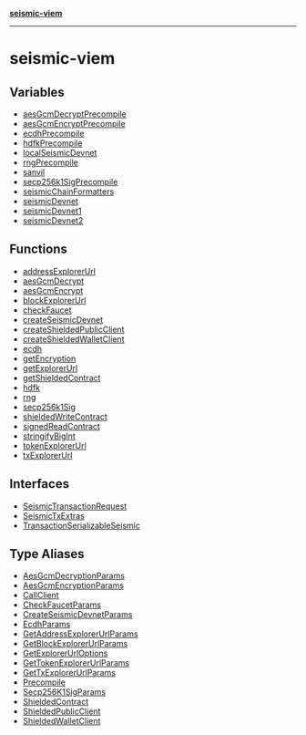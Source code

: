 [**seismic-viem**](/seismic-viem/README.mdx)

---

# seismic-viem

## Variables

- [aesGcmDecryptPrecompile](/seismic-viem/variables/aesGcmDecryptPrecompile.mdx)
- [aesGcmEncryptPrecompile](/seismic-viem/variables/aesGcmEncryptPrecompile.mdx)
- [ecdhPrecompile](/seismic-viem/variables/ecdhPrecompile.mdx)
- [hdfkPrecompile](/seismic-viem/variables/hdfkPrecompile.mdx)
- [localSeismicDevnet](/seismic-viem/variables/localSeismicDevnet.mdx)
- [rngPrecompile](/seismic-viem/variables/rngPrecompile.mdx)
- [sanvil](/seismic-viem/variables/sanvil.mdx)
- [secp256k1SigPrecompile](/seismic-viem/variables/secp256k1SigPrecompile.mdx)
- [seismicChainFormatters](/seismic-viem/variables/seismicChainFormatters.mdx)
- [seismicDevnet](/seismic-viem/variables/seismicDevnet.mdx)
- [seismicDevnet1](/seismic-viem/variables/seismicDevnet1.mdx)
- [seismicDevnet2](/seismic-viem/variables/seismicDevnet2.mdx)

## Functions

- [addressExplorerUrl](/seismic-viem/functions/addressExplorerUrl.mdx)
- [aesGcmDecrypt](/seismic-viem/functions/aesGcmDecrypt.mdx)
- [aesGcmEncrypt](/seismic-viem/functions/aesGcmEncrypt.mdx)
- [blockExplorerUrl](/seismic-viem/functions/blockExplorerUrl.mdx)
- [checkFaucet](/seismic-viem/functions/checkFaucet.mdx)
- [createSeismicDevnet](/seismic-viem/functions/createSeismicDevnet.mdx)
- [createShieldedPublicClient](/seismic-viem/functions/createShieldedPublicClient.mdx)
- [createShieldedWalletClient](/seismic-viem/functions/createShieldedWalletClient.mdx)
- [ecdh](/seismic-viem/functions/ecdh.mdx)
- [getEncryption](/seismic-viem/functions/getEncryption.mdx)
- [getExplorerUrl](/seismic-viem/functions/getExplorerUrl.mdx)
- [getShieldedContract](/seismic-viem/functions/getShieldedContract.mdx)
- [hdfk](/seismic-viem/functions/hdfk.mdx)
- [rng](/seismic-viem/functions/rng.mdx)
- [secp256k1Sig](/seismic-viem/functions/secp256k1Sig.mdx)
- [shieldedWriteContract](/seismic-viem/functions/shieldedWriteContract.mdx)
- [signedReadContract](/seismic-viem/functions/signedReadContract.mdx)
- [stringifyBigInt](/seismic-viem/functions/stringifyBigInt.mdx)
- [tokenExplorerUrl](/seismic-viem/functions/tokenExplorerUrl.mdx)
- [txExplorerUrl](/seismic-viem/functions/txExplorerUrl.mdx)

## Interfaces

- [SeismicTransactionRequest](/seismic-viem/interfaces/SeismicTransactionRequest.mdx)
- [SeismicTxExtras](/seismic-viem/interfaces/SeismicTxExtras.mdx)
- [TransactionSerializableSeismic](/seismic-viem/interfaces/TransactionSerializableSeismic.mdx)

## Type Aliases

- [AesGcmDecryptionParams](/seismic-viem/type-aliases/AesGcmDecryptionParams.mdx)
- [AesGcmEncryptionParams](/seismic-viem/type-aliases/AesGcmEncryptionParams.mdx)
- [CallClient](/seismic-viem/type-aliases/CallClient.mdx)
- [CheckFaucetParams](/seismic-viem/type-aliases/CheckFaucetParams.mdx)
- [CreateSeismicDevnetParams](/seismic-viem/type-aliases/CreateSeismicDevnetParams.mdx)
- [EcdhParams](/seismic-viem/type-aliases/EcdhParams.mdx)
- [GetAddressExplorerUrlParams](/seismic-viem/type-aliases/GetAddressExplorerUrlParams.mdx)
- [GetBlockExplorerUrlParams](/seismic-viem/type-aliases/GetBlockExplorerUrlParams.mdx)
- [GetExplorerUrlOptions](/seismic-viem/type-aliases/GetExplorerUrlOptions.mdx)
- [GetTokenExplorerUrlParams](/seismic-viem/type-aliases/GetTokenExplorerUrlParams.mdx)
- [GetTxExplorerUrlParams](/seismic-viem/type-aliases/GetTxExplorerUrlParams.mdx)
- [Precompile](/seismic-viem/type-aliases/Precompile.mdx)
- [Secp256K1SigParams](/seismic-viem/type-aliases/Secp256K1SigParams.mdx)
- [ShieldedContract](/seismic-viem/type-aliases/ShieldedContract.mdx)
- [ShieldedPublicClient](/seismic-viem/type-aliases/ShieldedPublicClient.mdx)
- [ShieldedWalletClient](/seismic-viem/type-aliases/ShieldedWalletClient.mdx)
